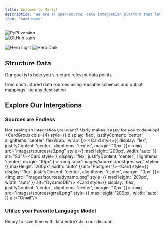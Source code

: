 ```yaml
---
title: Welcome to Marly!
description: 'We are an open-source, data integration platform that leverages language models for the movement of unstructured data. '
icon: 'hand-wave'
---
```


<div style={{ display: 'flex', justifyContent: 'center', gap: '10px' }}>
  <div href="https://badge.fury.io/py/marly">
    <img src="https://badge.fury.io/py/marly.svg" alt="PyPI version" />
  </div>
  <div href="https://github.com/velocitybolt/marly">
    <img src="https://img.shields.io/github/stars/velocitybolt/marly.svg?style=social&label=Star" alt="GitHub stars" />
  </div>
</div>

<img
  className="block dark:hidden"
  src="/images/hero-light.jpg"
  alt="Hero Light"
/>
<img
  className="hidden dark:block"
  src="/images/hero-dark.jpeg"
  alt="Hero Dark"
/>

## Structure Data

Our goal is to help you structure relevant data points.

<CardGroup cols={3}>
  <Card
    title="Extract"
    icon="database"
  >
    from unstructured data sources
  </Card>
  <Card
    title="Transform"
    icon="gear"
  >
    using reusable schemas and output mappings
  </Card>
  <Card
    title="Load"
    icon="upload"
  >
    into any destination
  </Card>
</CardGroup>

## Explore Our Intergations


### Sources are Endless
Not seeing an integration you want? Marly makes it easy for you to develop!
<CardGroup cols={4} style={{ display: 'flex', justifyContent: 'center', alignItems: 'center', flexWrap: 'wrap' }}>
  <Card style={{ display: 'flex', justifyContent: 'center', alignItems: 'center', margin: '10px' }}>
    <img src="images/sources/s3.png" style={{ maxHeight: '200px', width: 'auto' }} alt="S3"/>
  </Card>
  <Card style={{ display: 'flex', justifyContent: 'center', alignItems: 'center', margin: '10px' }}>
    <img src="images/sources/postgres.svg" style={{ maxHeight: '200px', width: 'auto' }} alt="Postgres"/>
  </Card>
  <Card style={{ display: 'flex', justifyContent: 'center', alignItems: 'center', margin: '10px' }}>
    <img src="images/sources/dynamo.png" style={{ maxHeight: '200px', width: 'auto' }} alt="DynamoDB"/>
  </Card>
  <Card style={{ display: 'flex', justifyContent: 'center', alignItems: 'center', margin: '10px' }}>
    <img src="images/sources/gmail.png" style={{ maxHeight: '200px', width: 'auto' }} alt="Gmail"/>
  </Card>
</CardGroup>
### Utilize your Favorite Language Model


<Card title="Join Our Community" icon="discord" href="/content/components/card-group">
  Ready to save time with data entry? Join our discord!
</Card>